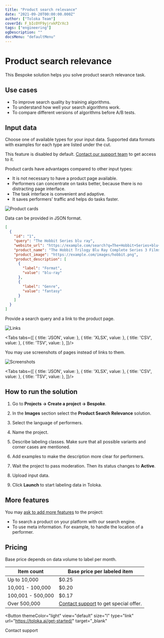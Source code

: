 ```yaml
---
title: "Product search relevance"
date: "2021-09-20T00:00:00.000Z"
author: ["Toloka Team"]
coverId: F_bIcOYF9yjrxkPZrXc3
tags: ["engineering"]
ogDescription: ""
docsMenu: "defaultMenu"
---
```




# Product search relevance

This Bespoke solution helps you solve product search relevance task.

## Use cases

- To improve search quality by training algorithms.
- To understand how well your search algorithms work.
- To compare different versions of algorithms before A/B tests.

## Input data

Choose one of available types for your input data. Supported data formats with examples for each type are listed under the cut.

<Cut title="Product cards">

<Note mode="note" title="Note">

This feature is disabled by default. [Contact our support team](support.md) to get access to it.

</Note>

Product cards have advantages compared to other input types:

- It is not necessary to have a product page available.
- Performers can concentrate on tasks better, because there is no distracting page interface.
- The task interface is convenient and adaptive.
- It saves performers' traffic and helps do tasks faster.

![Product cards](./product-search-relevance/interface-card.png)

Data can be provided in JSON format.

```json
[
  {
    "id": "1",
    "query": "The Hobbit Series blu ray",
    "website_url": "https://example.com/search?q=The+Hobbit+Series+blu+ray",
    "product_name": "The Hobbit Trilogy Blu Ray Complete Series 3 Films Full Box Set",
    "product_image": "https://example.com/images/hobbit.png",
    "product_description": [
      {
        "label": "Format",
        "value": "blu-ray"
      },
      {
        "label": "Genre",
        "value": "fantasy"
      }
    ]
  }
]
```

</Cut>

<Cut title="Links">

Provide a search query and a link to the product page.

![Links](./product-search-relevance/interface-screen.png)

<Tabs tabs={[
  { title: 'JSON', value: <JsonTab/> },
  { title: 'XLSX', value: <XlsxTab/> },
  { title: 'CSV', value: <CsvTab/> },
  { title: 'TSV', value: <TsvTab/> },
]}/>

</Cut>

<Cut title="Screenshots">

You may use screenshots of pages instead of links to them.

![Screenshots](./product-search-relevance/interface-screen.png)

<Tabs tabs={[
  { title: 'JSON', value: <JsonTab2/> },
  { title: 'XLSX', value: <XlsxTab2/> },
  { title: 'CSV', value: <CsvTab2/> },
  { title: 'TSV', value: <TsvTab2/> },
]}/>

</Cut>

## How to run the solution

1. Go to **Projects → Create a project → Bespoke**.

1. In the **Images** section select the **Product Search Relevance** solution.

1. Select the language of performers.

1. Name the project.

1. Describe labeling classes. Make sure that all possible variants and corner cases are mentioned.

1. Add examples to make the description more clear for performers.

1. Wait the project to pass moderation. Then its status changes to **Active**.

1. Upload input data.

1. Click **Launch** to start labeling data in Toloka.

## More features

You may [ask to add more features](support.md) to the project:

- To search a product on your platform with our search engine.
- To use meta information. For example, to handle the location of a performer.

## Pricing

Base price depends on data volume to label per month.

Item count | Base price per labeled item
---------- | ---------------------------
Up to 10,000 | $0.25
10,001 - 100,000 | $0.20
100,001 - 500,000 | $0.17
Over 500,000 | [Contact support](support.md) to get special offer.

<Button
  themeColor="light"
  view="default"
  size="l"
  type="link"
  url="https://toloka.ai/get-started/"
  target="_blank"
>
  Contact support
</Button>
